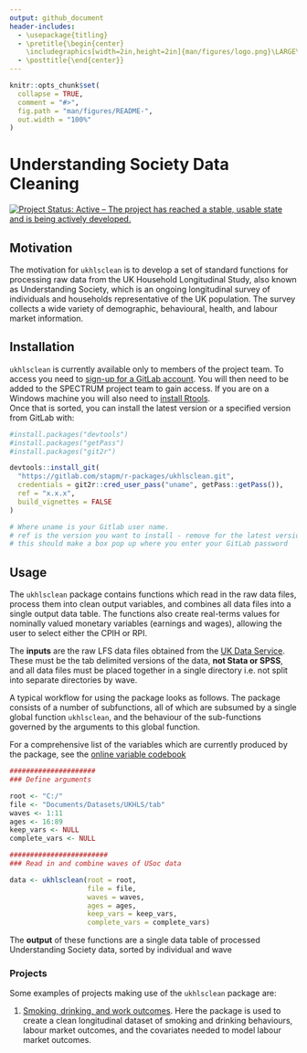 ```yaml
---
output: github_document
header-includes:
  - \usepackage{titling}
  - \pretitle{\begin{center}
    \includegraphics[width=2in,height=2in]{man/figures/logo.png}\LARGE\\}
  - \posttitle{\end{center}}
---
```


<!-- README.md is generated from README.Rmd. Please edit that file -->

```r
knitr::opts_chunk$set(
  collapse = TRUE,
  comment = "#>",
  fig.path = "man/figures/README-",
  out.width = "100%"
)
```


# Understanding Society Data Cleaning 

<!-- badges: start -->
[![Project Status: Active – The project has reached a stable, usable state and is being actively developed.](https://www.repostatus.org/badges/latest/active.svg)](https://www.repostatus.org/#active)
<!-- badges: end -->

## Motivation
The motivation for `ukhlsclean` is to develop a set of standard functions for processing raw data from the UK Household Longitudinal Study, also known as Understanding Society, which is an ongoing longitudinal survey of individuals and households representative of the UK population. The survey collects a wide variety of demographic, behavioural, health, and labour market information.

## Installation
`ukhlsclean` is currently available only to members of the project team. To access you need to [sign-up for a GitLab account](https://gitlab.com/). You will then need to be added to the SPECTRUM project team to gain access. If you are on a Windows machine you will also need to [install Rtools](https://www.rdocumentation.org/packages/installr/versions/0.22.0/topics/install.Rtools).   
Once that is sorted, you can install the latest version or a specified version from GitLab with:     

```r
#install.packages("devtools")
#install.packages("getPass")
#install.packages("git2r")

devtools::install_git(
  "https://gitlab.com/stapm/r-packages/ukhlsclean.git", 
  credentials = git2r::cred_user_pass("uname", getPass::getPass()),
  ref = "x.x.x",
  build_vignettes = FALSE
)

# Where uname is your Gitlab user name.
# ref is the version you want to install - remove for the latest version
# this should make a box pop up where you enter your GitLab password
```


## Usage

The `ukhlsclean` package contains functions which read in the raw data files, process them into clean output variables, and combines all data files into a single output data table. The functions also create real-terms values for nominally valued monetary variables (earnings and wages), allowing the user to select either the CPIH or RPI.

The **inputs** are the raw LFS data files obtained from the [UK Data Service](https://ukdataservice.ac.uk/). These must be the tab delimited versions of the data, __not Stata or SPSS__, and all data files must be placed together in a single directory i.e. not split into separate directories by wave. 

A typical workflow for using the package looks as follows. The package consists of a number of subfunctions, all of which are subsumed by a single global function `ukhlsclean`, and the behaviour of the sub-functions governed by the arguments to this global function. 

For a comprehensive list of the variables which are currently produced by the package, see the [online variable codebook](https://stapm.gitlab.io/r-packages/ukhlsclean/articles/codebook.html)

```r

#####################
### Define arguments 

root <- "C:/"
file <- "Documents/Datasets/UKHLS/tab"
waves <- 1:11
ages <- 16:89
keep_vars <- NULL
complete_vars <- NULL

########################
### Read in and combine waves of USoc data

data <- ukhlsclean(root = root,
                   file = file,
                   waves = waves,
                   ages = ages,
                   keep_vars = keep_vars,
                   complete_vars = complete_vars)

```

The **output** of these functions are a single data table of processed Understanding Society data, sorted by individual and wave

### Projects 

Some examples of projects making use of the `ukhlsclean` package are:

1. [Smoking, drinking, and work outcomes](https://gitlab.com/SPECTRUM_Sheffield/projects/work-productivity). Here the package is used to create a clean longitudinal dataset of smoking and drinking behaviours, labour market outcomes, and the covariates needed to model labour market outcomes. 

